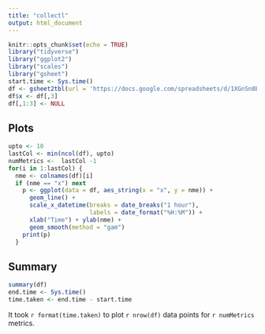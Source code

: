 ```yaml
---
title: "collectl"
output: html_document
---
```


```r
knitr::opts_chunk$set(echo = TRUE)
library("tidyverse")
library("ggplot2")
library("scales")
library("gsheet")
start.time <- Sys.time()
df <- gsheet2tbl(url = 'https://docs.google.com/spreadsheets/d/1XGnSn8BB0ajoUG7Rzr_umtaNy_Rjl1103jhzFtzjKzI/edit?usp=sharing')
df$x <- df[,3]
df[,1:3] <- NULL
```

## Plots

```r
upto <- 10
lastCol <- min(ncol(df), upto)
numMetrics <-  lastCol -1
for(i in 1:lastCol) {
  nme <- colnames(df)[i]
  if (nme == "x") next
    p <- ggplot(data = df, aes_string(x = "x", y = nme)) +
      geom_line() +
      scale_x_datetime(breaks = date_breaks("1 hour"),
                       labels = date_format("%H:%M")) +
      xlab("Time") + ylab(nme) +
      geom_smooth(method = "gam")
    print(p)
  }
```

## Summary

```r
summary(df)
end.time <- Sys.time()
time.taken <- end.time - start.time
```

It took `r format(time.taken)` to plot `r nrow(df)` data points for `r numMetrics` metrics.
